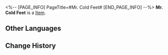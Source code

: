 <%-- [PAGE_INFO]
PageTitle=#Mr. Cold Feet#
[END_PAGE_INFO] --%>
{{Item Infobox
|id          = 250108
|image       = Item Mr. Cold Feet.png{{subst:void|<!--$UPLOAD:<<SpriteOutput/AvatarShopIcon/Avatar/1108.png>-<Item Mr. Cold Feet.png>-<Item Icons>>-->}}
|type        = 
|invCategory = 
|rarity      = 5
|effect      = 
|description = 
}}
'''Mr. Cold Feet''' is a [[Item]].

==Other Languages==
{{Other Languages
|en   = Mr. Cold Feet
|zhs  = 寒腿叔叔
|zht  = 寒腿叔叔
|ja   = コールドフット
|ko   = 춥다리 아저씨
|es   = Sr. Pies Fríos
|fr   = Monsieur Patfroide
|ru   = Дядюшка Мерзляк
|th   = คุณชายขาแข็ง
|vi   = Quý Ngài Chân Lạnh
|de   = Herr Kaltfuß
|id   = Tuan Kaki Dingin
|pt   = Sr. Pé-Frio
}}

==Change History==
{{Change History|1.1}}
